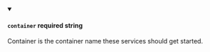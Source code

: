 
<details className="config-field" data-expandable="false" open>
<summary>

#### `container` <span class="config-field-required" data-required="false">required</span> <span class="config-field-type">string</span> <span class="config-field-default"></span> <span class="config-field-enum"></span>

Container is the container name these services should get started.

</summary>



</details>

